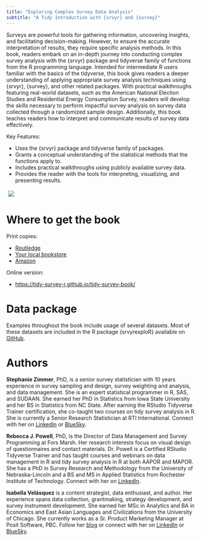 ```yaml
---
title: "Exploring Complex Survey Data Analysis"
subtitle: "A Tidy Introduction with {srvyr} and {survey}"
---
```


:::: {layout="[ 70, 30 ]"}

::: {#abstract}


Surveys are powerful tools for gathering information, uncovering insights, and facilitating decision-making. However, to ensure the accurate interpretation of results, they require specific analysis methods. In this book, readers embark on an in-depth journey into conducting complex survey analysis with the {srvyr} package and tidyverse family of functions from the R programming language. Intended for intermediate R users familiar with the basics of the tidyverse, this book gives readers a deeper understanding of applying appropriate survey analysis techniques using {srvyr}, {survey}, and other related packages. With practical walkthroughs featuring real-world datasets, such as the American National Election Studies and Residential Energy Consumption Survey, readers will develop the skills necessary to perform impactful survey analysis on survey data collected through a randomized sample design. Additionally, this book teaches readers how to interpret and communicate results of survey data effectively.

Key Features:

- Uses the {srvyr} package and tidyverse family of packages.
- Grants a conceptual understanding of the statistical methods that the functions apply to.
- Includes practical walkthroughs using publicly available survey data.
- Provides the reader with the tools for interpreting, visualizing, and presenting results.
:::

::: {#cover}
![](images/cover.png){fig-alt="Book cover with author names, title, and imaginative map drawing with fields that look like bar charts, buildings with error bars, and pie chart hills." style="border: 5px solid white"}
:::

::::

# Where to get the book 

Print copies:

- [Routledge](https://www.routledge.com/Exploring-Complex-Survey-Data-Analysis-Using-R-A-Tidy-Introduction-with-srvyr-and-survey/Zimmer-Powell-Velasquez/p/book/9781032302867)
- [Your local bookstore](https://bookshop.org/p/books/exploring-complex-survey-data-analysis-using-r-a-tidy-introduction-with-srvyr-and-survey-rebecca-powell/21474544?ean=9781032302867)
- [Amazon](https://www.amazon.com/Exploring-Complex-Survey-Analysis-Using/dp/1032302860)

Online version:

- <https://tidy-survey-r.github.io/tidy-survey-book/>

# Data package

Examples throughout the book include usage of several datasets. Most of these datasets are included in the R package {srvyrexploR} available on [GitHub](https://tidy-survey-r.github.io/srvyrexploR/).

# Authors

**Stephanie Zimmer**, PhD, is a senior survey statistician with 10 years experience in survey sampling and design, survey weighting and analysis, and data management. She is an expert statistical programmer in R, SAS, and SUDAAN. She earned her PhD in Statistics from Iowa State University and her BS in Statistics from NC State. After earning the RStudio Tidyverse Trainer certification, she co-taught two courses on tidy survey analysis in R. She is currently a Senior Research Statistician at RTI International. Connect with her on [LinkedIn](https://www.linkedin.com/in/stephanie-zimmer/) or [BlueSky](https://bsky.app/profile/statsteph.bsky.social).

**Rebecca J. Powell**, PhD, is the Director of Data Management and Survey Programming at Fors Marsh.  Her research interests focus on visual design of questionnaires and contact materials. Dr. Powell is a Certified RStudio Tidyverse Trainer and has taught courses and webinars on data management in R and tidy survey analysis in R at both AAPOR and MAPOR.  She has a PhD in Survey Research and Methodology from the University of Nebraska-Lincoln and a BS and MS in Applied Statistics from Rochester Institute of Technology. Connect with her on [LinkedIn](https://www.linkedin.com/in/rebecca-powell-1416226b/).

**Isabella Velásquez** is a content strategist, data enthusiast, and author. Her experience spans data collection, grantmaking, strategy development, and survey instrument development. She earned her MSc in Analytics and BA in Economics and East Asian Languages and Civilizations from the University of Chicago. She currently works as a Sr. Product Marketing Manager at Posit Software, PBC. Follow her [blog](https://ivelasq.rbind.io/) or connect with her on [LinkedIn](https://www.linkedin.com/in/ivelasq/) or [BlueSky](https://bsky.app/profile/ivelasq3.bsky.social).